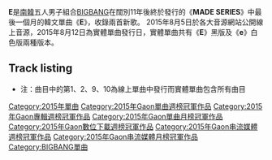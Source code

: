 {{unreferenced|time=2015-12-19T09:41:43+00:00}}
{{Infobox album
| Name        = E
| Type        = studio
| Artist      = [[BIGBANG|BIGBANG]]
| Cover       = E (Big Bang album).jpg
| Released    = {{Start date|2015|8|5}}
| Recorded    = 2015;YG Studio、[[首爾|首爾]]、[[南韓|南韓]]
| Genre       = [[韓國流行音樂|K-pop]]、[[嘻哈|嘻哈]]、[[Rapping|饒舌]]
| Length      = 29:31
| Label       = [[YG_Entertainment|YG Entertainment]]
| Producer    = Teddy、[[G-Dragon|G-Dragon]]
| Last album  = ''[[D_(BIGBANG單曲)|D]]''<br />(2015)
| This album  = ''E''<br />(2015)
| Next album  = -
| Misc        = '''''E'''''<br />(2015)
}}

'''E'''是[[南韓|南韓]]五人男子組合[[BIGBANG|BIGBANG]]在闊別11年後終於發行的《'''MADE SERIES'''》中最後一個月的韓文單曲《'''E'''》，收錄兩首新歌。 2015年8月5日於各大音源網站公開線上音源，2015年8月12日為實體單曲發行日，實體單曲共有《'''E'''》黑版及《'''e'''》白色版兩種版本。

==Track listing==
{{Track listing
| collapsed       = no
| headline        =
| extra_column    =
| total_length    = 29:31
| all_writing     =
| all_lyrics      =
| all_music       =

| title1         = '''우리 사랑하지 말아요 (LET'S NOT FALL IN LOVE)'''
| lyrics1        = TEDDY,[[G-Dragon|G-DRAGON]]
| music1         = TEDDY,[[G-Dragon|G-DRAGON]]
| length1        = 3:31
| title2         = '''쩔어 (ZUTTER)'''
| lyrics2        = TEDDY,[[G-Dragon|G-DRAGON]],[[T.O.P|T.O.P]]
| music2         = TEDDY,[[G-Dragon|G-DRAGON]],[[T.O.P|T.O.P]]
| length2        = 3:14
| title3         = 뱅뱅뱅 (BANG BANG BANG)
| lyrics3        = TEDDY,[[G-Dragon|G-DRAGON]]，[[T.O.P|T.O.P]]
| music3         = TEDDY,[[G-Dragon|G-DRAGON]]
| length3        = 3:50
| title4         = 맨정신 (SOBER)
| lyrics4        = TEDDY,[[G-Dragon|G-DRAGON]],[[T.O.P|T.O.P]]
| music4         = TEDDY,CHOICE37,[[G-Dragon|G-DRAGON]]
| length4        = 3:57
| title5         = IF YOU
| lyrics5        = [[G-Dragon|G-DRAGON]]
| music5         = [[G-Dragon|G-DRAGON]],P.K,DEE.P
| length5        = 4:24
| title6         = LOSER
| lyrics6        = [[G-Dragon|G-DRAGON]]，[[T.O.P|T.O.P]],TEDDY
| music6         = TEDDY,[[太陽_(歌手)|TAEYANG]]
| length6        = 3:39
| title7         = BAE BAE
| lyrics7        = [[G-Dragon|G-DRAGON]],TEDDY,[[T.O.P|T.O.P]]
| music7         = TEDDY,[[G-Dragon|G-DRAGON]],[[T.O.P|T.O.P]]
| length7        = 2:49
| title8         = WE LIKE 2 PARTY
| lyrics8        = TEDDY,KUSH,[[G-Dragon|G-DRAGON]],[[T.O.P|T.O.P]]
| music8         = TEDDY,KUSH,서원진,[[G-Dragon|G-DRAGON]]
| length8        = 3:15
| title9         = 우리 사랑하지 말아요 (LET'S NOT FALL IN LOVE) (Inst.)
| length9        = 0:31
| title10         = 쩔어 (ZUTTER) (Inst.)
| length10        = 0:31
}}
* 注：曲目中的第1、2、9、10為線上單曲中發行而實體單曲包含所有曲目

{{BIGBANG}}
{{Gaon專輯週榜冠軍 (2015年)|2015年8月8日}}
{{Gaon單曲週榜冠軍 (2015年)|2015年8月8日－15日，共2週}}
{{Gaon單曲月榜冠軍 (2010年代後期)|2015年8月}}
[[Category:2015年單曲|Category:2015年單曲]]
[[Category:2015年Gaon單曲週榜冠軍作品|Category:2015年Gaon單曲週榜冠軍作品]]
[[Category:2015年Gaon專輯週榜冠軍作品|Category:2015年Gaon專輯週榜冠軍作品]]
[[Category:2015年Gaon單曲月榜冠軍作品|Category:2015年Gaon單曲月榜冠軍作品]]
[[Category:2015年Gaon數位下載週榜冠軍作品|Category:2015年Gaon數位下載週榜冠軍作品]]
[[Category:2015年Gaon串流媒體週榜冠軍作品|Category:2015年Gaon串流媒體週榜冠軍作品]]
[[Category:2015年Gaon串流媒體月榜冠軍作品|Category:2015年Gaon串流媒體月榜冠軍作品]]
[[Category:BIGBANG單曲|Category:BIGBANG單曲]]